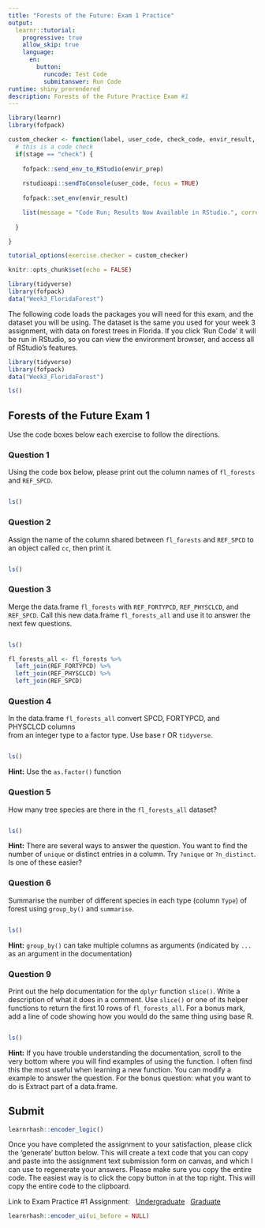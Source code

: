 ```yaml
---
title: "Forests of the Future: Exam 1 Practice"
output: 
  learnr::tutorial:
    progressive: true
    allow_skip: true
    language:
      en:
        button:
          runcode: Test Code
          submitanswer: Run Code
runtime: shiny_prerendered
description: Forests of the Future Practice Exam #1
---
```


```r
library(learnr)
library(fofpack)

custom_checker <- function(label, user_code, check_code, envir_result, evaluate_result, envir_prep, last_value, stage, ...) {
  # this is a code check
  if(stage == "check") {
    
    fofpack::send_env_to_RStudio(envir_prep)
    
    rstudioapi::sendToConsole(user_code, focus = TRUE)
    
    fofpack::set_env(envir_result)

    list(message = "Code Run; Results Now Available in RStudio.", correct = TRUE, type = "success", location = "append")
    
  }

}

tutorial_options(exercise.checker = custom_checker)

knitr::opts_chunk$set(echo = FALSE)
```


```r
library(tidyverse)
library(fofpack)
data("Week3_FloridaForest")
```

The following code loads the packages you will need for this exam, and the dataset
you will be using. The dataset is the same you used for your week 3 assignment,
with data on forest trees in Florida. If you click 'Run Code' it will be run
in RStudio, so you can view the environment browser, and access all of RStudio's
features.

```r
library(tidyverse)
library(fofpack)
data("Week3_FloridaForest")
```

```r
ls()
```

## Forests of the Future Exam 1 {data-progressive=TRUE}

Use the code boxes below each exercise to follow the directions.

### Question 1

Using the code box below, please print out the column names of `fl_forests` and
`REF_SPCD`. 

```r





```

```r
ls()
```

### Question 2

Assign the name of the column shared between `fl_forests` and 
`REF_SPCD` to an object called `cc`, then print it.

```r





```

```r
ls()
```

### Question 3

Merge the data.frame `fl_forests` with `REF_FORTYPCD`, `REF_PHYSCLCD`, and `REF_SPCD`. 
Call this new data.frame `fl_forests_all` and use it to answer the next few questions.

```r





```

```r
ls()
```

```r
fl_forests_all <- fl_forests %>%
  left_join(REF_FORTYPCD) %>%
  left_join(REF_PHYSCLCD) %>%
  left_join(REF_SPCD)
```


### Question 4

In the data.frame `fl_forests_all` convert SPCD,  FORTYPCD, and PHYSCLCD columns  
from an integer type to a factor type. Use base r OR `tidyverse`.

```r





```

```r
ls()
```

<div id="q4-hint">
**Hint:** Use the `as.factor()` function
</div>

### Question 5

How many tree species are there in the `fl_forests_all` dataset?


```r





```

```r
ls()
```

<div id="q5-hint">
**Hint:** There are several ways to answer the question. You want to find the
number of `unique` or distinct entries in a column.
Try `?unique` or `?n_distinct`. Is one of these easier?
</div>

### Question 6

Summarise the number of different species in each type (column `Type`) of 
forest using `group_by()` and `summarise`.

```r





```

```r
ls()
```

<div id="q6-hint">
**Hint:** `group_by()` can take multiple columns as arguments (indicated by
`...` as an argument in the documentation)
</div>

### Question 9

Print out the help documentation for the `dplyr` function `slice()`. Write a
description of what it does in a comment. Use `slice()` or one of its helper
functions to return the first 10 rows of `fl_forests_all`. For a bonus mark,
add a line of code showing how you would do the same thing using base R.

```r





```

```r
ls()
```

<div id="q9-hint">
**Hint:** If you have trouble understanding the documentation, scroll to the
very bottom where you will find examples of using the function. I often find this
the most useful when learning a new function. You can modify a example to answer
the question. For the bonus question: what you want to do is Extract part of a
data.frame.
</div>

## Submit

```r
learnrhash::encoder_logic()
```

Once you have completed the assignment to your satisfaction, please click the 'generate' button below. This will create a text code that you can copy and paste into the assignment text submission form on canvas, and which I can use to regenerate your answers. Please make sure you copy the entire code. The easiest way is to click the copy button in at the top right. This will copy the entire code to the clipboard.  

Link to Exam Practice #1 Assignment: \  
[Undergraduate](https://fiu.instructure.com/courses/147557/assignments/1965847) \  
[Graduate](https://fiu.instructure.com/courses/140925/assignments/1900197) \  


```r
learnrhash::encoder_ui(ui_before = NULL)
```

<!--### Decode

```r
learnrhash::decoder_logic()
```

```r
learnrhash::decoder_ui()
```
-->


